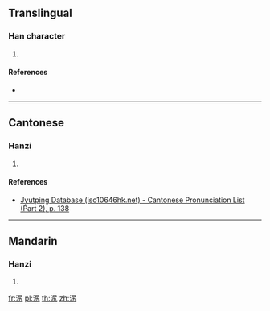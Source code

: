 {{character info/new}}
==Translingual==

===Han character===
{{Han char|rn=85|rad=水|as=05|sn=8|four=|canj=ESKN|ids=⿰氵尻}}

# {{defn|Han|sort=水05}}

====References====
* {{Han ref|kx=0618.020|dkj=17313|dj=1013.010|hdz=31596.010|uh=6CE6|ud=27878}}

----

==Cantonese==

===Hanzi===
{{yue-hanzi|jyut=[[guk1]]|y=guk1}}

# {{defn|lang=yue|sort=水05}}

====References====
*[http://www.iso10646hk.net/jp/document/download.jsp Jyutping Database (iso10646hk.net) - Cantonese Pronunciation List (Part 2), p. 138]

----

==Mandarin==

===Hanzi===
{{cmn-hanzi|pin=[[jú]] ([[ju2]])|wg=chü<sup>2</sup>}}

# {{defn|lang=cmn|sort=水05}}

[[fr:泦]]
[[pl:泦]]
[[th:泦]]
[[zh:泦]]